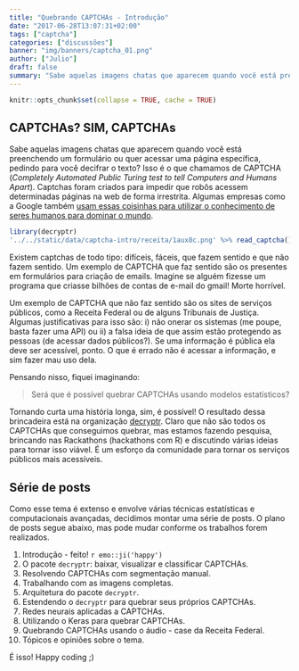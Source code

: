 ```yaml
---
title: "Quebrando CAPTCHAs - Introdução"
date: "2017-06-28T13:07:31+02:00"
tags: ["captcha"]
categories: ["discussões"]
banner: "img/banners/captcha_01.png"
author: ["Julio"]
draft: false
summary: "Sabe aquelas imagens chatas que aparecem quando você está preenchendo um formulário ou quer acessar uma página específica, pedindo para você decifrar o texto? Isso é o que chamamos de CAPTCHA (Completely Automated Public Turing test to tell Computers and Humans Apart). Captchas foram criados para..."
---
```


```r
knitr::opts_chunk$set(collapse = TRUE, cache = TRUE)
```


## CAPTCHAs? SIM, CAPTCHAs

Sabe aquelas imagens chatas que aparecem quando você está preenchendo um formulário ou quer acessar uma página específica, pedindo para você decifrar o texto? Isso é o que chamamos de CAPTCHA (*Completely Automated Public Turing test to tell Computers and Humans Apart*). Captchas foram criados para impedir que robôs acessem determinadas páginas na web de forma irrestrita. Algumas empresas como a Google também [usam essas coisinhas para utilizar o conhecimento de seres humanos para dominar o mundo](https://www.google.com/recaptcha/intro/index.html).

```r
library(decryptr)
'../../static/data/captcha-intro/receita/1aux8c.png' %>% read_captcha() %>% purrr::pluck(1) %>% plot()
```

Existem captchas de todo tipo: difíceis, fáceis, que fazem sentido e que não fazem sentido. Um exemplo de CAPTCHA que faz sentido são os presentes em formulários para criação de emails. Imagine se alguém fizesse um programa que criasse bilhões de contas de e-mail do gmail! Morte horrível.

Um exemplo de CAPTCHA que não faz sentido são os sites de serviços públicos, como a Receita Federal ou de alguns Tribunais de Justiça. Algumas justificativas para isso são: i) não onerar os sistemas (me poupe, basta fazer uma API) ou ii) a falsa ideia de que assim estão protegendo as pessoas (de acessar dados públicos?). Se uma informação é pública ela deve ser acessível, ponto. O que é errado não é acessar a informação, e sim fazer mau uso dela.

Pensando nisso, fiquei imaginando: 

> 
> Será que é possível quebrar CAPTCHAs usando modelos estatísticos? 
> 

Tornando curta uma história longa, sim, é possível! O resultado dessa brincadeira está na organização [decryptr](https://github.com/decryptr). Claro que não são todos os CAPTCHAs que conseguimos quebrar, mas estamos fazendo pesquisa, brincando nas Rackathons (hackathons com R) e discutindo várias ideias para tornar isso viável. É um esforço da comunidade para tornar os serviços públicos mais acessíveis.

## Série de posts

Como esse tema é extenso e envolve várias técnicas estatísticas e computacionais avançadas, decidimos montar uma série de posts. O plano de posts segue abaixo, mas pode mudar conforme os trabalhos forem realizados.

1. Introdução - feito! `r emo::ji('happy')`
1. O pacote `decryptr`: baixar, visualizar e classificar CAPTCHAs.
1. Resolvendo CAPTCHAs com segmentação manual.
1. Trabalhando com as imagens completas.
1. Arquitetura do pacote `decryptr`.
1. Estendendo o `decryptr` para quebrar seus próprios CAPTCHAs.
1. Redes neurais aplicadas a CAPTCHAs.
1. Utilizando o Keras para quebrar CAPTCHAs.
1. Quebrando CAPTCHAs usando o áudio - case da Receita Federal.
1. Tópicos e opiniões sobre o tema.

É isso! Happy coding ;)

